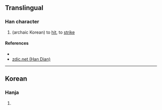 {{character info/new}}
==Translingual==

===Han character===
{{Han char|rn=9|rad=人|as=04|sn=6|four=|canj=OQ|ids=⿰[[亻]][[手]]}}

# (archaic Korean) to [[hit]], to [[strike]]

====References====
* {{Han ref|kx=0096.121|dkj=|dj=|hdz=|uh=343F|ud=13375|bh=|bd=}}
* [http://www.zdic.net/zd/zi2/ZdicE3Zdic90ZdicBF.htm zdic.net (Han Dian)]

----

==Korean==

===Hanja===
{{ko-hanja|hangeul=격|rv=gyeok|mr=kyŏk|y=kyek|eumhun=치다|ehrv=chida|ehmr=ch'ida|ehy=chita}}

# {{defn|lang=ko|sort=人04}}